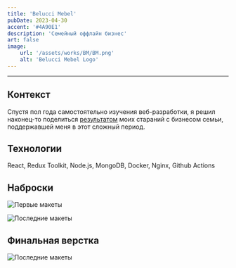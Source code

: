 ```yaml
---
title: 'Belucci Mebel'
pubDate: 2023-04-30
accent: '#4A90E1'
description: 'Семейный оффлайн бизнес'
art: false
image:
    url: '/assets/works/BM/BM.png'
    alt: 'Belucci Mebel Logo'
---
```


---

## Контекст

Спустя пол года самостоятельно изучения веб-разработки, я решил наконец-то поделиться [результатом](https://beluccimebel.ru/) моих стараний с бизнесом семьи, поддержавшей меня в этот сложный период.

## Технологии

React, Redux Toolkit, Node.js, MongoDB, Docker, Nginx, Github Actions

## Наброски

![Первые макеты](/assets/works/BM/first_drafts.webp)

![Последние макеты](/assets/works/BM/last_drafts.webp)

## Финальная верстка

![Последние макеты](/assets/works/BM/full.webp)
